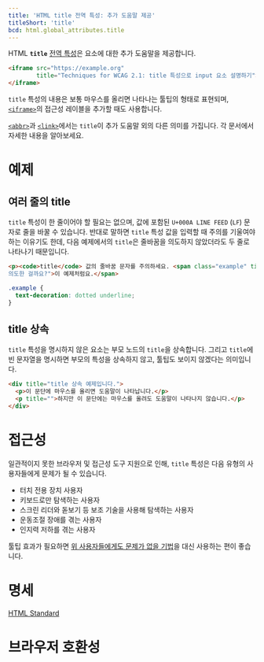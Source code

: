 ```yaml
---
title: 'HTML title 전역 특성: 추가 도움말 제공'
titleShort: 'title'
bcd: html.global_attributes.title
---
```


HTML **`title`** [전역 특성](../Global_attributes)은 요소에 대한 추가 도움말을 제공합니다.

```html hidden name=demo
<iframe src="https://example.org"
        title="Techniques for WCAG 2.1: title 특성으로 input 요소 설명하기">
</iframe>
```

<LiveExample height={240} lang="html" name="demo" />

`title` 특성의 내용은 보통 마우스를 올리면 나타나는 툴팁의 형태로 표현되며, [`<iframe>`](../Element/iframe)의 접근성 레이블을 추가할 때도 사용합니다.

[`<abbr>`](../Element/abbr#특성)과 [`<link>`](../Element/link#term-title)에서는 `title`이 추가 도움말 외의 다른 의미를 가집니다. 각 문서에서 자세한 내용을 알아보세요.

# 예제

## 여러 줄의 title

`title` 특성이 한 줄이어야 할 필요는 없으며, 값에 포함된 `U+000A LINE FEED` (`LF`) 문자로 줄을 바꿀 수 있습니다. 반대로 말하면 `title` 특성 값을 입력할 때 주의를 기울여야 하는 이유기도 한데, 다음 예제에서의 `title`은 줄바꿈을 의도하지 않았더라도 두 줄로 나타나기 때문입니다.

```html hidden name=multiline
<p><code>title</code> 값의 줄바꿈 문자를 주의하세요. <span class="example" title="줄바꿈을 정말
의도한 걸까요?">이 예제처럼요.</span>
```

```css hidden name=multiline
.example {
  text-decoration: dotted underline;
}
```

<LiveExample height={140} name="multiline" />

## title 상속

`title` 특성을 명시하지 않은 요소는 부모 노드의 `title`을 상속합니다. 그리고 `title`에 빈 문자열을 명시하면 부모의 특성을 상속하지 않고, 툴팁도 보이지 않겠다는 의미입니다.

```html hidden name=inheritance
<div title="title 상속 예제입니다.">
  <p>이 문단에 마우스를 올리면 도움말이 나타납니다.</p>
  <p title="">하지만 이 문단에는 마우스를 올려도 도움말이 나타나지 않습니다.</p>
</div>
```

<LiveExample height={140} name="inheritance" />

# 접근성

일관적이지 못한 브라우저 및 접근성 도구 지원으로 인해, `title` 특성은 다음 유형의 사용자들에게 문제가 될 수 있습니다.

- 터치 전용 장치 사용자
- 키보드로만 탐색하는 사용자
- 스크린 리더와 돋보기 등 보조 기술을 사용해 탐색하는 사용자
- 운동조절 장애를 겪는 사용자
- 인지력 저하를 겪는 사용자

툴팁 효과가 필요하면 [위 사용자들에게도 문제가 없을 기법](https://inclusive-components.design/tooltips-toggletips/)을 대신 사용하는 편이 좋습니다.

# 명세

[HTML Standard](https://html.spec.whatwg.org/multipage/dom.html#the-title-attribute)

# 브라우저 호환성

<BrowserCompat data={props.bcd} />
